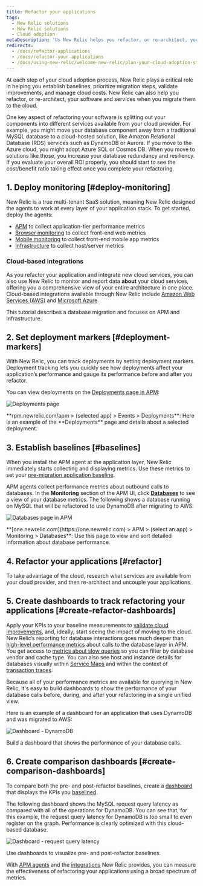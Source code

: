 ```yaml
---
title: Refactor your applications
tags:
  - New Relic solutions
  - New Relic solutions
  - Cloud adoption
metaDescription: 'Us New Relic helps you refactor, or re-architect, your software and services when you migrate them to the cloud.'
redirects:
  - /docs/refactor-applications
  - /docs/refactor-your-applications
  - /docs/using-new-relic/welcome-new-relic/plan-your-cloud-adoption-strategy/refactor-your-applications
---
```


At each step of your cloud adoption process, New Relic plays a critical role in helping you establish baselines, prioritize migration steps, validate improvements, and manage cloud costs. New Relic can also help you refactor, or re-architect, your software and services when you migrate them to the cloud.

One key aspect of refactoring your software is splitting out your components into different services available from your cloud provider. For example, you might move your database component away from a traditional MySQL database to a cloud-hosted solution, like Amazon Relational Database (RDS) services such as DynamoDB or Aurora. If you move to the Azure cloud, you might adopt Azure SQL or Cosmos DB. When you move to solutions like those, you increase your database redundancy and resiliency. If you evaluate your overall ROI properly, you should start to see the cost/benefit ratio taking effect once you complete your refactoring.

## 1. Deploy monitoring [#deploy-monitoring]

New Relic is a true multi-tenant SaaS solution, meaning New Relic designed the agents to work at every layer of your application stack. To get started, deploy the agents:

* [APM](/docs/apm) to collect application-tier performance metrics
* [Browser monitoring](/docs/browser) to collect front-end web metrics
* [Mobile monitoring](/docs/mobile-monitoring) to collect front-end mobile app metrics
* [Infrastructure](/docs/infrastructure) to collect host/server metrics

### Cloud-based integrations

As you refactor your application and integrate new cloud services, you can also use New Relic to monitor and report data **about** your cloud services, offering you a comprehensive view of your entire architecture in one place. Cloud-based integrations available through New Relic include [Amazon Web Services (AWS)](/docs/infrastructure/amazon-integrations/aws-integrations-list) and [Microsoft Azure](/docs/infrastructure/microsoft-azure-integrations/azure-integrations-list).

This tutorial describes a database migration and focuses on APM and Infrastructure.

## 2. Set deployment markers [#deployment-markers]

With New Relic, you can track deployments by setting deployment markers. Deployment tracking lets you quickly see how deployments affect your application’s performance and gauge its performance before and after you refactor.

You can view deployments on the [Deployments page in APM](/docs/apm/applications-menu/events/deployments-page):

![Deployments page](./images/screen-deployments-page.png "Deployments page")

<figcaption>
  **rpm.newrelic.com/apm > (selected app) > Events > Deployments**: Here is an example of the **Deployments** page and details about a selected deployment.
</figcaption>

## 3. Establish baselines [#baselines]

When you install the APM agent at the application layer, New Relic immediately starts collecting and displaying metrics. Use these metrics to set your [pre-migration application baseline](/docs/create-application-baselines).

APM agents collect performance metrics about outbound calls to databases. In the **Monitoring** section of the APM UI, click [**Databases**](/docs/apm/applications-menu/monitoring/databases-slow-queries-page) to see a view of your database metrics. The following shows a database running on MySQL that will be refactored to use DynamoDB after migrating to AWS:

![Databases page in APM](./images/screen-databases_0.png "Databases page in APM")

<figcaption>
  **[one.newrelic.com](https://one.newrelic.com) > APM > (select an app) > Monitoring > Databases**: Use this page to view and sort detailed information about database performance.
</figcaption>

## 4. Refactor your applications [#refactor]

To take advantage of the cloud, research what services are available from your cloud provider, and then re-architect and uncouple your applications.

## 5. Create dashboards to track refactoring your applications [#create-refactor-dashboards]

Apply your KPIs to your baseline measurements to [validate cloud improvements](/docs/validate-cloud-improvements), and, ideally, start seeing the impact of moving to the cloud. New Relic’s reporting for database interactions goes much deeper than [high-level performance metrics](#baselines) about calls to the database layer in APM. You get access to [metrics about slow queries](/docs/apm/applications-menu/monitoring/databases-slow-queries-page) so you can filter by database vendor and cache type. You can also see host and instance details for databases visually within [Service Maps](/docs/using-new-relic/service-maps/get-started/introduction-service-maps) and within the context of [transaction traces](/docs/apm/transactions/transaction-traces/introduction-transaction-traces).

Because all of your performance metrics are available for querying in New Relic, it's easy to build dashboards to show the performance of your database calls before, during, and after your refactoring in a single unified view.

Here is an example of a dashboard for an application that uses DynamoDB and was migrated to AWS:

![Dashboard - DynamoDB](./images/screen-insights-dynamo-db.png "Dashboard - DynamoDB")

<figcaption>
  Build a dashboard that shows the performance of your database calls.
</figcaption>

## 6. Create comparison dashboards [#create-comparison-dashboards]

To compare both the pre- and post-refactor baselines, create a [dashboard](/docs/insights/use-insights-ui/manage-dashboards) that displays the KPIs you [baselined](/docs/create-application-baselines).

The following dashboard shows the MySQL request query latency as compared with all of the operations for DynamoDB. You can see that, for this example, the request query latency for DynamoDB is too small to even register on the graph. Performance is clearly optimized with this cloud-based database.

![Dashboard - request query latency](./images/screen-insights-request-latency.png "Dashboard - request query latency")

<figcaption>
  Use dashboards to visualize pre- and post-refactor baselines.
</figcaption>

With [APM agents](/docs/agents/manage-apm-agents/installation/install-agent) and the [integrations](/docs/integrations/table-of-contents) New Relic provides, you can measure the effectiveness of refactoring your applications using a broad spectrum of metrics.